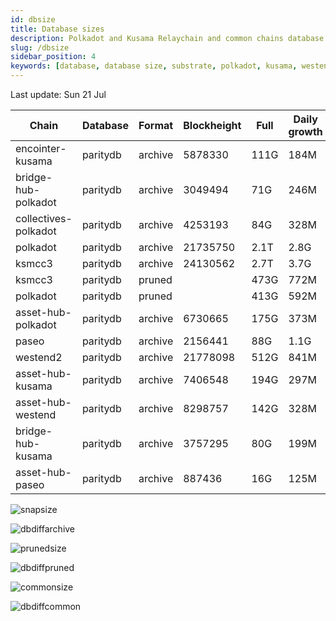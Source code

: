 ```yaml
---
id: dbsize
title: Database sizes
description: Polkadot and Kusama Relaychain and common chains database sizes
slug: /dbsize
sidebar_position: 4
keywords: [database, database size, substrate, polkadot, kusama, westend]
---
```



Last update: Sun 21 Jul

| Chain    | Database   | Format | Blockheight | Full         | Daily growth |
| ------------------------| ----------- | -------- | ------- | ---------- | ----- | 
| encointer-kusama | paritydb | archive | 5878330 | 111G | 184M |
| bridge-hub-polkadot | paritydb | archive | 3049494 | 71G | 246M |
| collectives-polkadot | paritydb | archive | 4253193 | 84G | 328M |
| polkadot | paritydb | archive | 21735750 | 2.1T | 2.8G |
| ksmcc3 | paritydb | archive | 24130562 | 2.7T | 3.7G |
| ksmcc3 | paritydb | pruned |  | 473G | 772M |
| polkadot | paritydb | pruned |  | 413G | 592M |
| asset-hub-polkadot | paritydb | archive | 6730665 | 175G | 373M |
| paseo | paritydb | archive | 2156441 | 88G | 1.1G |
| westend2 | paritydb | archive | 21778098 | 512G | 841M |
| asset-hub-kusama | paritydb | archive | 7406548 | 194G | 297M |
| asset-hub-westend | paritydb | archive | 8298757 | 142G | 328M |
| bridge-hub-kusama | paritydb | archive | 3757295 | 80G | 199M |
| asset-hub-paseo | paritydb | archive | 887436 | 16G | 125M |

![snapsize](/img/archivesize.png)

![dbdiffarchive](/img/dbdiffrelay.png)

![prunedsize](/img/prunedsize.png)

![dbdiffpruned](/img/dbdiffpruned.png)

![commonsize](/img/commonsize.png)

![dbdiffcommon](/img/dbdiffcommon.png)
